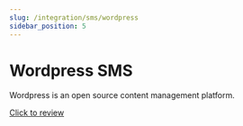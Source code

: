 ```yaml
---
slug: /integration/sms/wordpress
sidebar_position: 5
---
```


# Wordpress SMS
Wordpress is an open source content management platform.

[Click to review](https://wordpress.org/plugins/wp-iletimerkezi-sms/)